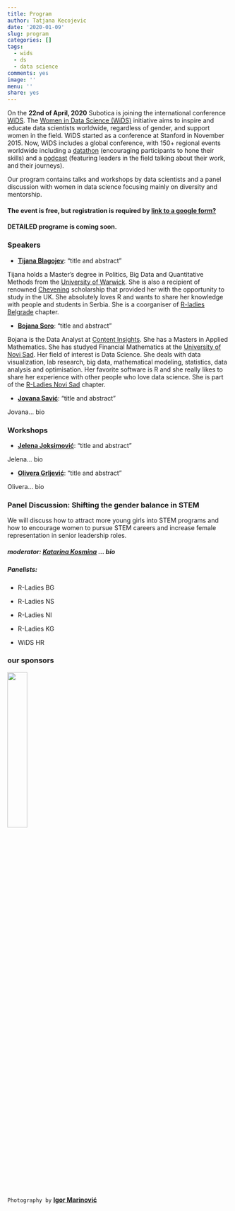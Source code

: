 ```yaml
---
title: Program
author: Tatjana Kecojevic
date: '2020-01-09'
slug: program
categories: []
tags:
  - wids
  - ds
  - data science
comments: yes
image: ''
menu: ''
share: yes
---
```

On the **22nd of April, 2020** Subotica is joining the international conference [WiDS](https://www.widsconference.org). The [Women in Data Science (WiDS)](https://www.widsconference.org) initiative aims to inspire and educate data scientists worldwide, regardless of gender, and support women in the field. WiDS started as a conference at Stanford in November 2015. Now, WiDS includes a global conference, with 150+ regional events worldwide including a [datathon](https://www.widsconference.org/datathon.html) (encouraging participants to hone their skills) and a [podcast](https://www.widsconference.org/podcast.html) (featuring leaders in the field talking about their work, and their journeys). 

Our program contains talks and workshops by data scientists and a panel discussion with women in data science focusing mainly on diversity and mentorship. 

#### The event is free, but registration is required by [link to a google form?]()

#### DETAILED programe is coming soon.

###

### Speakers

- **[Tijana Blagojev](https://www.linkedin.com/in/tijana-blagojev-288b3442/)**: "title and abstract"

Tijana holds a Master’s degree in Politics, Big Data and Quantitative Methods from the [University of Warwick](https://warwick.ac.uk). She is also a recipient of renowned [Chevening](https://www.chevening.org) scholarship that provided her with the opportunity to study in the UK. She absolutely loves R and wants to share her knowledge with people and students in Serbia. She is a coorganiser of [R-ladies Belgrade](https://www.meetup.com/rladies-belgrade/) chapter. 

- **[Bojana Soro](https://www.linkedin.com/in/bojana-soro-73ba65131/)**: "title and abstract"

Bojana is the Data Analyst at [Content Insights](https://contentinsights.com). She has a Masters in Applied Mathematics. She has studyed Financial Mathematics at the [University of Novi Sad](http://www.uns.ac.rs/index.php/en/). Her field of interest is Data Science. She deals with data visualization, lab research, big data, mathematical modeling, statistics, data analysis and optimisation. Her favorite software is R and she really likes to share her experience with other people who love data science. She is part of the [R-Ladies Novi Sad](https://www.meetup.com/rladies-novi-sad/) chapter.

- **[Jovana Savić](https://www.linkedin.com/in/jovana-savić-12aa305a/)**: "title and abstract"

Jovana... bio



### Workshops

- **[Jelena Joksimović](https://www.linkedin.com/in/jelenajoksimovic92/)**: "title and abstract"

Jelena... bio

- **[Olivera Grljević](https://www.linkedin.com/in/olivera-grljević-3842b516/)**: "title and abstract"

Olivera... bio


### Panel Discussion: Shifting the gender balance in STEM

We will discuss how to attract more young girls into STEM programs and how to encourage women to pursue STEM careers and increase female representation in senior leadership roles.


##### moderator: **[Katarina Kosmina](https://www.linkedin.com/in/kosmina/)** ... bio

##### Panelists:

- R-Ladies BG

- R-Ladies NS

- R-Ladies NI

- R-Ladies KG

- WiDS HR

### our sponsors
![](/post/program_files/infostud_logo.png){width=30% height=30%}

`Photography by` [**Igor Marinović**](https://www.linkedin.com/in/marinowski/)



